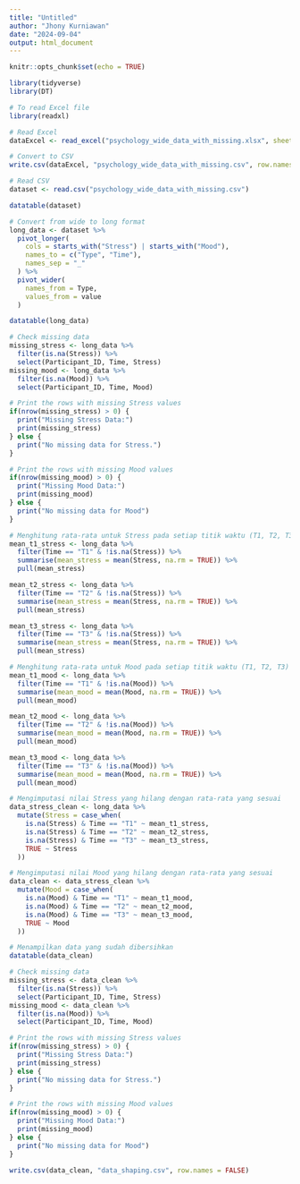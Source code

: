 ```yaml
---
title: "Untitled"
author: "Jhony Kurniawan"
date: "2024-09-04"
output: html_document
---
```


```r
knitr::opts_chunk$set(echo = TRUE)
```

```r
library(tidyverse)
library(DT)

# To read Excel file
library(readxl)
```
```r
# Read Excel
dataExcel <- read_excel("psychology_wide_data_with_missing.xlsx", sheet=1)

# Convert to CSV
write.csv(dataExcel, "psychology_wide_data_with_missing.csv", row.names = FALSE)

# Read CSV
dataset <- read.csv("psychology_wide_data_with_missing.csv")

datatable(dataset)
```
```r
# Convert from wide to long format
long_data <- dataset %>%
  pivot_longer(
    cols = starts_with("Stress") | starts_with("Mood"),
    names_to = c("Type", "Time"),
    names_sep = "_"
  ) %>%
  pivot_wider(
    names_from = Type,
    values_from = value
  )
```
```r
datatable(long_data)
```
```r
# Check missing data
missing_stress <- long_data %>%
  filter(is.na(Stress)) %>%
  select(Participant_ID, Time, Stress)
missing_mood <- long_data %>%
  filter(is.na(Mood)) %>%
  select(Participant_ID, Time, Mood)

# Print the rows with missing Stress values
if(nrow(missing_stress) > 0) {
  print("Missing Stress Data:")
  print(missing_stress)
} else {
  print("No missing data for Stress.")
}

# Print the rows with missing Mood values
if(nrow(missing_mood) > 0) {
  print("Missing Mood Data:")
  print(missing_mood)
} else {
  print("No missing data for Mood")
}
```
```r

# Menghitung rata-rata untuk Stress pada setiap titik waktu (T1, T2, T3)
mean_t1_stress <- long_data %>%
  filter(Time == "T1" & !is.na(Stress)) %>%
  summarise(mean_stress = mean(Stress, na.rm = TRUE)) %>%
  pull(mean_stress)

mean_t2_stress <- long_data %>%
  filter(Time == "T2" & !is.na(Stress)) %>%
  summarise(mean_stress = mean(Stress, na.rm = TRUE)) %>%
  pull(mean_stress)

mean_t3_stress <- long_data %>%
  filter(Time == "T3" & !is.na(Stress)) %>%
  summarise(mean_stress = mean(Stress, na.rm = TRUE)) %>%
  pull(mean_stress)

# Menghitung rata-rata untuk Mood pada setiap titik waktu (T1, T2, T3)
mean_t1_mood <- long_data %>%
  filter(Time == "T1" & !is.na(Mood)) %>%
  summarise(mean_mood = mean(Mood, na.rm = TRUE)) %>%
  pull(mean_mood)

mean_t2_mood <- long_data %>%
  filter(Time == "T2" & !is.na(Mood)) %>%
  summarise(mean_mood = mean(Mood, na.rm = TRUE)) %>%
  pull(mean_mood)

mean_t3_mood <- long_data %>%
  filter(Time == "T3" & !is.na(Mood)) %>%
  summarise(mean_mood = mean(Mood, na.rm = TRUE)) %>%
  pull(mean_mood)

# Mengimputasi nilai Stress yang hilang dengan rata-rata yang sesuai
data_stress_clean <- long_data %>%
  mutate(Stress = case_when(
    is.na(Stress) & Time == "T1" ~ mean_t1_stress,
    is.na(Stress) & Time == "T2" ~ mean_t2_stress,
    is.na(Stress) & Time == "T3" ~ mean_t3_stress,
    TRUE ~ Stress
  ))

# Mengimputasi nilai Mood yang hilang dengan rata-rata yang sesuai
data_clean <- data_stress_clean %>%
  mutate(Mood = case_when(
    is.na(Mood) & Time == "T1" ~ mean_t1_mood,
    is.na(Mood) & Time == "T2" ~ mean_t2_mood,
    is.na(Mood) & Time == "T3" ~ mean_t3_mood,
    TRUE ~ Mood
  ))

# Menampilkan data yang sudah dibersihkan
datatable(data_clean)
```
```r
# Check missing data
missing_stress <- data_clean %>%
  filter(is.na(Stress)) %>%
  select(Participant_ID, Time, Stress)
missing_mood <- data_clean %>%
  filter(is.na(Mood)) %>%
  select(Participant_ID, Time, Mood)

# Print the rows with missing Stress values
if(nrow(missing_stress) > 0) {
  print("Missing Stress Data:")
  print(missing_stress)
} else {
  print("No missing data for Stress.")
}

# Print the rows with missing Mood values
if(nrow(missing_mood) > 0) {
  print("Missing Mood Data:")
  print(missing_mood)
} else {
  print("No missing data for Mood")
}
```
```r
write.csv(data_clean, "data_shaping.csv", row.names = FALSE)
```


